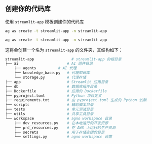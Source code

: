 ## 创建你的代码库

使用 `streamlit-app` 模板创建你的代码库

<CodeGroup>

```bash Mac
ag ws create -t streamlit-app -n streamlit-app
```

```bash Windows
ag ws create -t streamlit-app -n streamlit-app
```

</CodeGroup>

这将会创建一个名为 `streamlit-app` 的文件夹，其结构如下：

```bash
streamlit-app                 # streamlit-app 的根目录
├── ai                      # AI 组件目录
    ├── agents          # AI 代理
    ├── knowledge_base.py   # 代理知识库
    └── storage.py          # 代理存储
├── app                     # Streamlit 应用目录
├── db                      # 数据库组件目录
├── Dockerfile              # 应用的 Dockerfile
├── pyproject.toml          # Python 项目定义
├── requirements.txt        # 由 pyproject.toml 生成的 Python 依赖
├── scripts                 # 辅助脚本目录
├── tests                   # 单元测试目录
├── utils                   # 共享工具目录
└── workspace               # agno workspace 目录
    ├── dev_resources.py    # 在本地运行的开发资源
    ├── prd_resources.py    # 在 AWS 上运行的生产资源
    ├── secrets             # 用于存储密钥的目录
    └── settings.py         # agno workspace 设置
```